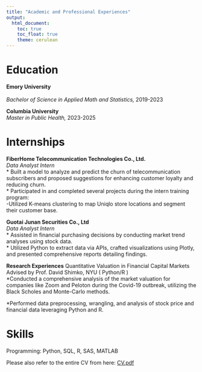 ```yaml
---
title: "Academic and Professional Experiences"
output: 
  html_document:
    toc: true
    toc_float: true
    theme: cerulean
---
```


# Education

**Emory University**<br>                   
*Bachelor of Science in Applied Math and Statistics,* 2019-2023

**Columbia University**<br>
*Master in Public Health,* 2023-2025


# Internships

**FiberHome Telecommunication Technologies Co., Ltd.**<br>
*Data Analyst Intern*<br>
* Built a model to analyze and predict the churn of telecommunication subscribers and proposed suggestions for enhancing customer loyalty and reducing churn.<br>
* Participated in and completed several projects during the intern training program:<br>
	-Utilized K-means clustering to map Uniqlo store locations and segment their customer base.<br>


**Guotai Junan Securities Co., Ltd**<br>
*Data Analyst Intern*<br>
* Assisted in financial purchasing decisions by conducting market trend analyses using stock data.<br>
* Utilized Python to extract data via APIs, crafted visualizations using Plotly, and presented comprehensive reports detailing findings.<br>


**Research Experiences**
Quantitative Valuation in Financial Capital Markets	<br>
Advised by Prof. David Shimko, NYU ( Python/R )<br>
*Conducted a comprehensive analysis of the market valuation for companies like Zoom and Peloton during the Covid-19 outbreak, utilizing the Black Scholes and Monte-Carlo methods. <br>

*Performed data preprocessing, wrangling, and analysis of stock price and financial data leveraging Python and R.<br>


# Skills

Programming: Python, SQL, R, SAS, MATLAB<br>

Please also refer to the entire CV from here: [CV.pdf](CV.pdf)